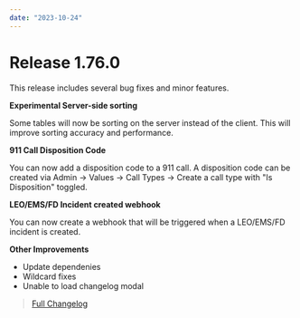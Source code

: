 ```yaml
---
date: "2023-10-24"
---
```


# Release 1.76.0

This release includes several bug fixes and minor features.

**Experimental Server-side sorting**

Some tables will now be sorting on the server instead of the client. This will improve sorting accuracy and performance.

**911 Call Disposition Code**

You can now add a disposition code to a 911 call. A disposition code can be created via Admin -> Values -> Call Types -> Create a call type with "Is Disposition" toggled.

**LEO/EMS/FD Incident created webhook**

You can now create a webhook that will be triggered when a LEO/EMS/FD incident is created.

**Other Improvements**

- Update dependenies
- Wildcard fixes
- Unable to load changelog modal

> [Full Changelog](https://github.com/SnailyCAD/snaily-cadv4/releases/tag/1.76.0)
